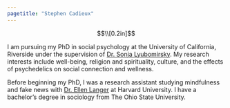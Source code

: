 ```yaml
---
pagetitle: "Stephen Cadieux"
---
```

<style type="text/css">

.main-container {
  max-width: 800px;
}

</style>

$$\\[0.2in]$$

I am pursuing my PhD in social psychology at the University of California, Riverside under the supervision of [Dr. Sonja Lyubomirsky](https://sonjalyubomirsky.com/). My research interests include well-being, religion and spirituality, culture, and the effects of psychedelics on social connection and wellness. 

Before beginning my PhD, I was a research assistant studying mindfulness and fake news with [Dr. Ellen Langer](https://psychology.fas.harvard.edu/people/ellen-langer) at Harvard University. I have a bachelor’s degree in sociology from The Ohio State University.
